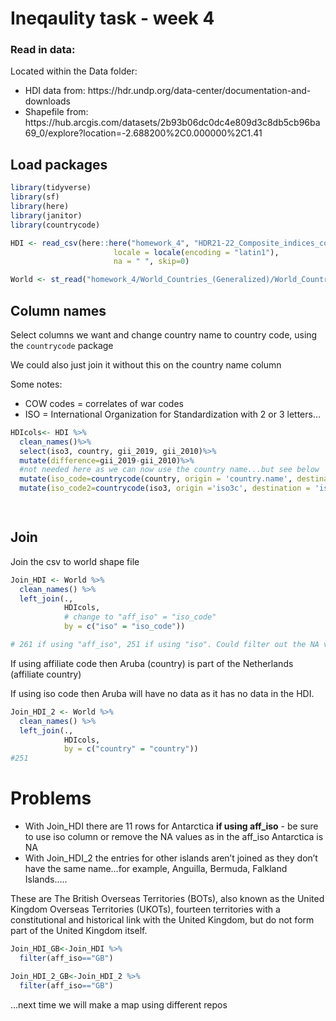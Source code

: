 # Ineqaulity task - week 4

### Read in data:

Located within the Data folder:

* HDI data from: https://hdr.undp.org/data-center/documentation-and-downloads
* Shapefile from: https://hub.arcgis.com/datasets/2b93b06dc0dc4e809d3c8db5cb96ba69_0/explore?location=-2.688200%2C0.000000%2C1.41 

## Load packages
```r
library(tidyverse)
library(sf)
library(here)
library(janitor)
library(countrycode)
```

```r
HDI <- read_csv(here::here("homework_4", "HDR21-22_Composite_indices_complete_time_series.csv"),
                       locale = locale(encoding = "latin1"),
                       na = " ", skip=0)

World <- st_read("homework_4/World_Countries_(Generalized)/World_Countries__Generalized_.shp")

```

## Column names

Select columns we want and change country name to country code, using the `countrycode` package

We could also just join it without this on the country name column 

Some notes:

* COW codes = correlates of war codes
* ISO = International Organization for Standardization with 2 or 3 letters...

```r
HDIcols<- HDI %>%
  clean_names()%>%
  select(iso3, country, gii_2019, gii_2010)%>%
  mutate(difference=gii_2019-gii_2010)%>%
  #not needed here as we can now use the country name...but see below
  mutate(iso_code=countrycode(country, origin = 'country.name', destination = 'iso2c'))%>%
  mutate(iso_code2=countrycode(iso3, origin ='iso3c', destination = 'iso2c'))

  
```

## Join

Join the csv to world shape file

```r
Join_HDI <- World %>% 
  clean_names() %>%
  left_join(., 
            HDIcols,
            # change to "aff_iso" = "iso_code"
            by = c("iso" = "iso_code"))

# 261 if using "aff_iso", 251 if using "iso". Could filter out the NA values.
```

If using affiliate code then Aruba (country) is part of the Netherlands (affiliate country)

If using iso code then Aruba will have no data as it has no data in the HDI. 

```r
Join_HDI_2 <- World %>% 
  clean_names() %>%
  left_join(., 
            HDIcols,
            by = c("country" = "country"))
#251

```

# Problems 

* With Join_HDI there are 11 rows for Antarctica **if using aff_iso** - be sure to use iso column or remove the NA values as in the aff_iso Antarctica is NA
* With Join_HDI_2 the entries for other islands aren't joined as they don't have the same name...for example, Anguilla, Bermuda, Falkland Islands..... 

These are The British Overseas Territories (BOTs), also known as the United Kingdom Overseas Territories (UKOTs), fourteen territories with a constitutional and historical link with the United Kingdom, but do not form part of the United Kingdom itself.

```r
Join_HDI_GB<-Join_HDI %>%
  filter(aff_iso=="GB")

Join_HDI_2_GB<-Join_HDI_2 %>%
  filter(aff_iso=="GB")
```


...next time we will make a map using different repos
